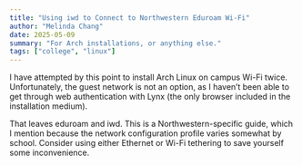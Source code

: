 ```yaml
---
title: "Using iwd to Connect to Northwestern Eduroam Wi-Fi"
author: "Melinda Chang"
date: 2025-05-09
summary: "For Arch installations, or anything else."
tags: ["college", "linux"]
---
```


I have attempted by this point to install Arch Linux on campus Wi-Fi twice.
Unfortunately, the guest network is not an option, as I haven’t been able to
get through web authentication with Lynx (the only browser included in the
installation medium).

That leaves eduroam and iwd. This is a Northwestern-specific guide, which I
mention because the network configuration profile varies somewhat by school.
Consider using either Ethernet or Wi-Fi tethering to save yourself some
inconvenience.
